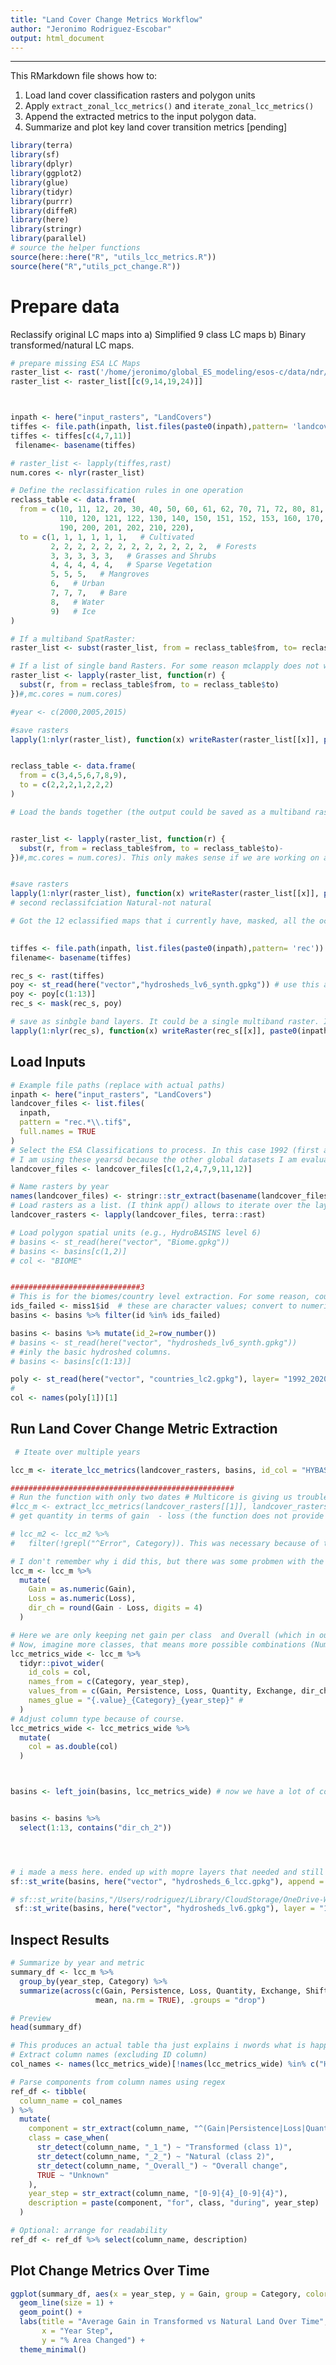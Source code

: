 ```yaml
---
title: "Land Cover Change Metrics Workflow"
author: "Jeronimo Rodriguez-Escobar"
output: html_document
---
```


---

This RMarkdown file shows how to:

1. Load land cover classification rasters and polygon units
2. Apply `extract_zonal_lcc_metrics()` and `iterate_zonal_lcc_metrics()`
3. Append the extracted metrics to the input polygon data.
4. Summarize and plot key land cover transition metrics [pending]


```r
library(terra)
library(sf)
library(dplyr)
library(ggplot2)
library(glue)
library(tidyr)
library(purrr)
library(diffeR)
library(here)
library(stringr)
library(parallel)
# source the helper functions
source(here::here("R", "utils_lcc_metrics.R"))
source(here("R","utils_pct_change.R"))
```

# Prepare data

Reclassify original LC maps into 
a) Simplified 9 class LC maps
b) Binary transformed/natural LC maps.


```r

# prepare missing ESA LC Maps
raster_list <- rast('/home/jeronimo/global_ES_modeling/esos-c/data/ndr/ESA_LC/ESACCI-LC-L4-LCCS-Map-300m-P1Y-1992_2015-v2.0.7.tif')
raster_list <- raster_list[[c(9,14,19,24)]]



inpath <- here("input_rasters", "LandCovers")
tiffes <- file.path(inpath, list.files(paste0(inpath),pattern= 'landcover'))
tiffes <- tiffes[c(4,7,11)]
 filename<- basename(tiffes)

# raster_list <- lapply(tiffes,rast)
num.cores <- nlyr(raster_list)

# Define the reclassification rules in one operation
reclass_table <- data.frame(
  from = c(10, 11, 12, 20, 30, 40, 50, 60, 61, 62, 70, 71, 72, 80, 81, 82, 90, 100,
           110, 120, 121, 122, 130, 140, 150, 151, 152, 153, 160, 170, 180,
           190, 200, 201, 202, 210, 220),
  to = c(1, 1, 1, 1, 1, 1,   # Cultivated
         2, 2, 2, 2, 2, 2, 2, 2, 2, 2, 2, 2,  # Forests
         3, 3, 3, 3, 3,   # Grasses and Shrubs
         4, 4, 4, 4, 4,   # Sparse Vegetation
         5, 5, 5,   # Mangroves
         6,   # Urban
         7, 7, 7,   # Bare
         8,   # Water
         9)   # Ice
)

# If a multiband SpatRaster:
raster_list <- subst(raster_list, from = reclass_table$from, to= reclass_table$to)

# If a list of single band Rasters. For some reason mclapply does not work well here. 
raster_list <- lapply(raster_list, function(r) {
  subst(r, from = reclass_table$from, to = reclass_table$to)
})#,mc.cores = num.cores)

#year <- c(2000,2005,2015)

#save rasters 
lapply(1:nlyr(raster_list), function(x) writeRaster(raster_list[[x]], paste0(here("input_rasters", "LandCovers"),'/', "landcover_gl_", year[x], ".tif"), overwrite=TRUE))


reclass_table <- data.frame(
  from = c(3,4,5,6,7,8,9),
  to = c(2,2,2,1,2,2,2)
)

# Load the bands together (the output could be saved as a multiband raster, but let us keep it like that for now). For some reason that I have never figured out (nor that I have thought about that until now, exporting SpatRaster objects as geotiffs can be really slow. It does not depend on the absolute file size, but on something else that i don't know what it is, but some supposedly easy operatins become slow to compute. 


raster_list <- lapply(raster_list, function(r) {
  subst(r, from = reclass_table$from, to = reclass_table$to)-
})#,mc.cores = num.cores). This only makes sense if we are working on a list of rasters, not for a multiband raster. I should check which way is faster. It should be obvious but i am not sure. 


#save rasters 
lapply(1:nlyr(raster_list), function(x) writeRaster(raster_list[[x]], paste0(inpath,"/", "rec_", filename[x])))
# second reclassifciation Natural-not natural 

# Got the 12 eclassified maps that i currently have, masked, all the oceans look horrible. This took forever to run, luckily i did not had to do anything, just let it run. But annoying anyway.
 

tiffes <- file.path(inpath, list.files(paste0(inpath),pattern= 'rec'))
filename<- basename(tiffes)

rec_s <- rast(tiffes)
poy <- st_read(here("vector","hydrosheds_lv6_synth.gpkg")) # use this as mask to remove the oceans. 
poy <- poy[c(1:13)]
rec_s <- mask(rec_s, poy)

# save as sinbgle band layers. It could be a single multiband raster. I am not sure anymore which way is it better to sabe this. I have used bouth and still can't decide. I feel a multiband geotiff is better, and looks better organizes, but the file becomes larger. We usually want to keep them together and only read the ones we want. 
lapply(1:nlyr(rec_s), function(x) writeRaster(rec_s[[x]], paste0(inpath,"/", "rec_", filename[x])))
```

## Load Inputs

```r
# Example file paths (replace with actual paths)
inpath <- here("input_rasters", "LandCovers")
landcover_files <- list.files(
  inpath,
  pattern = "rec.*\\.tif$", 
  full.names = TRUE
)
# Select the ESA Classifications to process. In this case 1992 (first available), 1995, 2000, 2005, 2010, 2015, 2020) 
# I am using these yearsd because the other global datasets I am evaluating (gridded HDI, gridded GDP, )
landcover_files <- landcover_files[c(1,2,4,7,9,11,12)]

# Name rasters by year
names(landcover_files) <- stringr::str_extract(basename(landcover_files), "\\d{4}")
# Load rasters as a list. (I think app() allows to iterate over the layers, but the output is a single synhesis band, not a dataframe, as we need here )
landcover_rasters <- lapply(landcover_files, terra::rast)

# Load polygon spatial units (e.g., HydroBASINS level 6)
# basins <- st_read(here("vector", "Biome.gpkg"))
# basins <- basins[c(1,2)]
# col <- "BIOME"


#############################3
# This is for the biomes/country level extraction. For some reason, county level gave a lot of work (i have not been able to get it to run properly for the US)
ids_failed <- miss1$id  # these are character values; convert to numeric if needed
basins <- basins %>% filter(id %in% ids_failed)

basins <- basins %>% mutate(id_2=row_number())
# basins <- st_read(here("vector", "hydrosheds_lv6_synth.gpkg"))
# #inly the basic hydroshed columns.
# basins <- basins[c(1:13)]

poly <- st_read(here("vector", "countries_lc2.gpkg"), layer= "1992_2020_lcc_change_metrics_3") # this is one of the annoying things. I don't remember why i ended with this absurd object structure here. I should not call this basins, but poly 
#
col <- names(poly[1])[1]
```

## Run Land Cover Change Metric Extraction

```r

 # Iteate over multiple years

lcc_m <- iterate_lcc_metrics(landcover_rasters, basins, id_col = "HYBAS_ID", percent = TRUE, verbose = TRUE, mc= TRUE, ncores=8, digits=4)

##################################################
# Run the function with only two dates # Multicore is giving us trouble for some reason. This happens when perfroming this operation at the country eve, but the hydrobasins work like a charm. 
#lcc_m <- extract_lcc_metrics(landcover_rasters[[1]], landcover_rasters[[2]], basins, col, percent=TRUE, mc = FALSE, ncores = 6, digits = 3)
# get quantity in terms of gain  - loss (the function does not provide the direction of the change, only the absolute value. 

# lcc_m2 <- lcc_m2 %>%
#   filter(!grepl("^Error", Category)). This was necessary because of the error when running this a the country level. I was running thatin parallel, but then one core failed and from that each iteration continued to fail. I ran the process several times, each round remving some errors and creating the reight datasert, until the only country still failing to calculate was the US. I stopped there, as i needed to advance and I would say that the USD is not any among the most changing countries in LCC in any direction, so I decided to leave it that way for naw and eventually come back here if necessary, run by hand or get this Geosharding thing to do it. 

# I don't remember why i did this, but there was some probmen with the data type in the column that was preventing me from getting the final dir of change in a single column()
lcc_m <- lcc_m %>%
  mutate(
    Gain = as.numeric(Gain),
    Loss = as.numeric(Loss),
    dir_ch = round(Gain - Loss, digits = 4)
  )

# Here we are only keeping net gain per class  and Overall (which in our 2 class map is change between "Transformed" (1) and "Natural" (2), This categorization can be improved of course, but let us keep it like that for the moment.) I thinjk the "Overall Gain" could be removed as well, we are not using it right now, but it might become useful, as it refers to the sm of gains on both classe. (offset by the losses). These different components of change are challenging to get right (brain still hurts a bit thinking about this), but for the moment we are jsut using the net mount of change in the natural Land cover (in our case class 2), independently  of the total amount of change in the class.
# Now, imagine more classes, that means more possible combinations (Number combinations = Num_classes^2). The function is totally capable of taking care of that, the problem is that the user (me) has issues making sense of the meaning of these cases
lcc_metrics_wide <- lcc_m %>%
  tidyr::pivot_wider(
    id_cols = col,
    names_from = c(Category, year_step),
    values_from = c(Gain, Persistence, Loss, Quantity, Exchange, dir_ch),
    names_glue = "{.value}_{Category}_{year_step}" # 
  )
# Adjust column type because of course. 
lcc_metrics_wide <- lcc_metrics_wide %>% 
  mutate(
    col = as.double(col)
  )



basins <- left_join(basins, lcc_metrics_wide) # now we have a lot of columns which is what we don't need now. We can totally store that, but this many number of columns overwhelms me. Just keep the ones we want (dir_ch_2_time_step, an drop everything else (or just don't append to the input plygon data))


basins <- basins %>%
  select(1:13, contains("dir_ch_2"))




# i made a mess here. ended up with mopre layers that needed and still need to clean this.
sf::st_write(basins, here("vector", "hydrosheds_6_lcc.gpkg"), append = FALSE)

# sf::st_write(basins,"/Users/rodriguez/Library/CloudStorage/OneDrive-WorldWildlifeFund,Inc/global_NCP/vector/hydrosheds_lv6.gpkg", layer = "1992_2020_lcc_change_metrics", append = FALSE)
 sf::st_write(basins, here("vector", "hydrosheds_lv6.gpkg"), layer = "1992_2020_7_period_lcc_change_metrics", append = FALSE)
```

## Inspect Results

```r
# Summarize by year and metric
summary_df <- lcc_m %>%
  group_by(year_step, Category) %>%
  summarize(across(c(Gain, Persistence, Loss, Quantity, Exchange, Shift), 
                   mean, na.rm = TRUE), .groups = "drop")

# Preview
head(summary_df)
```


```r
# This produces an actual table tha just explains i nwords what is happening in each column. it is kind of hard to get rigth at the beginning, but this makes it asclear as possible.
# Extract column names (excluding ID column)
col_names <- names(lcc_metrics_wide)[!names(lcc_metrics_wide) %in% c("HYBAS_ID")]

# Parse components from column names using regex
ref_df <- tibble(
  column_name = col_names
) %>%
  mutate(
    component = str_extract(column_name, "^(Gain|Persistence|Loss|Quantity|Exchange|Shift)"),
    class = case_when(
      str_detect(column_name, "_1_") ~ "Transformed (class 1)",
      str_detect(column_name, "_2_") ~ "Natural (class 2)",
      str_detect(column_name, "_Overall_") ~ "Overall change",
      TRUE ~ "Unknown"
    ),
    year_step = str_extract(column_name, "[0-9]{4}_[0-9]{4}"),
    description = paste(component, "for", class, "during", year_step)
  )

# Optional: arrange for readability
ref_df <- ref_df %>% select(column_name, description)

```
## Plot Change Metrics Over Time

```r
ggplot(summary_df, aes(x = year_step, y = Gain, group = Category, color = Category)) +
  geom_line(size = 1) +
  geom_point() +
  labs(title = "Average Gain in Transformed vs Natural Land Over Time",
       x = "Year Step",
       y = "% Area Changed") +
  theme_minimal()
```


